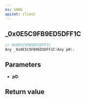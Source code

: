 ```yaml
---
ns: GANG
apiset: client
---
```

## _0x0E5C9FB9ED5DFF1C

```c
// 0x0E5C9FB9ED5DFF1C
Any _0x0E5C9FB9ED5DFF1C(Any p0);
```


## Parameters
* **p0**:

## Return value